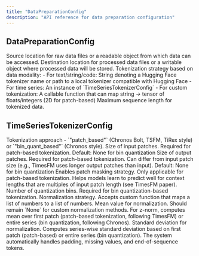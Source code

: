 ```yaml
---
title: "DataPreparationConfig"
description: "API reference for data preparation configuration"
---
```


## DataPreparationConfig

<ParamField path="input_path" type="str | readable object" required>
  Source location for raw data files or a readable object from which data can be accessed.
</ParamField>

<ParamField path="output_path" type="str | writable object" required>
  Destination location for processed data files or a writable object where processed data will be stored.
</ParamField>

<ParamField path="tokenization" type="str | TimeSeriesTokenizerConfig | callable" required>
  Tokenization strategy based on data modality:
  - For text/string/code: String denoting a Hugging Face tokenizer name or path to a local tokenizer compatible with Hugging Face
  - For time series: An instance of `TimeSeriesTokenizerConfig` 
  - For custom tokenization: A callable function that can map string → tensor of floats/integers (2D for patch-based)
</ParamField>

<ParamField path="max_sequence_length" type="int" default="4096">
  Maximum sequence length for tokenized data.
</ParamField>

## TimeSeriesTokenizerConfig

<ParamField path="type" type="str" required>
  Tokenization approach - `"patch_based"` (Chronos Bolt, TSFM, TiRex style) or `"bin_quant_based"` (Chronos style).
</ParamField>

<ParamField path="input_patch_size" type="int | None" default="None">
  Size of input patches. Required for patch-based tokenization. Default: None for bin quantization
</ParamField>

<ParamField path="output_patch_size" type="int | None" default="None">
  Size of output patches. Required for patch-based tokenization. Can differ from input patch size (e.g., TimesFM uses longer output patches than input). Default: None for bin quantization
</ParamField>

<ParamField path="patch_masking" type="bool | None" default="False">
  Enables patch masking strategy. Only applicable for patch-based tokenization. Helps models learn to predict well for context lengths that are multiples of input patch length (see TimesFM paper).
</ParamField>

<ParamField path="number_of_bins" type="int | None" default="4096">
  Number of quantization bins. Required for bin quantization-based tokenization.
</ParamField>

<ParamField path="normalization_method" type="str | callable" default="z-norm">
  Normalization strategy. Accepts custom function that maps a list of numbers to a list of numbers.
</ParamField>

<ParamField path="normalization_mean" type="float | None" default="None">
  Mean value for normalization. Should remain `None` for custom normalization methods. For z-norm, computes mean over first patch (patch-based tokenization, following TimesFM) or entire series (bin quantization, following Chronos).
</ParamField>

<ParamField path="normalization_std" type="float | None" default="None">
  Standard deviation for normalization. Computes series-wise standard deviation based on first patch (patch-based) or entire series (bin quantization).
</ParamField>

<Note>
  The system automatically handles padding, missing values, and end-of-sequence tokens.
</Note>
